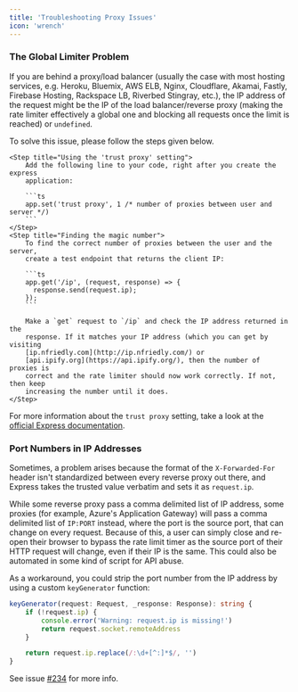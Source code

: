 ```yaml
---
title: 'Troubleshooting Proxy Issues'
icon: 'wrench'
---
```


### The Global Limiter Problem

If you are behind a proxy/load balancer (usually the case with most hosting
services, e.g. Heroku, Bluemix, AWS ELB, Nginx, Cloudflare, Akamai, Fastly,
Firebase Hosting, Rackspace LB, Riverbed Stingray, etc.), the IP address of the
request might be the IP of the load balancer/reverse proxy (making the rate
limiter effectively a global one and blocking all requests once the limit is
reached) or `undefined`.

To solve this issue, please follow the steps given below.

<Steps>

    <Step title="Using the 'trust proxy' setting">
    	Add the following line to your code, right after you create the express
    	application:

    	```ts
    	app.set('trust proxy', 1 /* number of proxies between user and server */)
    	```
    </Step>
    <Step title="Finding the magic number">
    	To find the correct number of proxies between the user and the server,
    	create a test endpoint that returns the client IP:

    	```ts
        app.get('/ip', (request, response) => {
          response.send(request.ip);
        });
    	```

    	Make a `get` request to `/ip` and check the IP address returned in the
    	response. If it matches your IP address (which you can get by visiting
    	[ip.nfriedly.com](http://ip.nfriedly.com/) or
    	[api.ipify.org](https://api.ipify.org/), then the number of proxies is
    	correct and the rate limiter should now work correctly. If not, then keep
    	increasing the number until it does.
    </Step>

</Steps>

For more information about the `trust proxy` setting, take a look at the
[official Express documentation](https://expressjs.com/en/guide/behind-proxies.html).

### Port Numbers in IP Addresses

Sometimes, a problem arises because the format of the `X-Forwarded-For` header
isn't standardized between every reverse proxy out there, and Express takes the
trusted value verbatim and sets it as `request.ip`.

While some reverse proxy pass a comma delimited list of IP address, some proxies
(for example, Azure's Application Gateway) will pass a comma delimited list of
`IP:PORT` instead, where the port is the source port, that can change on every
request. Because of this, a user can simply close and re-open their browser to
bypass the rate limit timer as the source port of their HTTP request will
change, even if their IP is the same. This could also be automated in some kind
of script for API abuse.

As a workaround, you could strip the port number from the IP address by using a
custom `keyGenerator` function:

```ts
keyGenerator(request: Request, _response: Response): string {
	if (!request.ip) {
		console.error('Warning: request.ip is missing!')
		return request.socket.remoteAddress
	}

	return request.ip.replace(/:\d+[^:]*$/, '')
}
```

See issue [#234](https://github.com/nfriedly/express-rate-limit/issues/234) for
more info.
